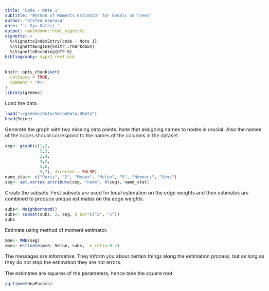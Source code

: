 ```yaml
---
title: "Code - Note 1"
subtitle: "Method of Moments Estimator for models on trees"
author: "Stefka Asenova"
date: "`r Sys.Date()`"
output: rmarkdown::html_vignette
vignette: >
  %\VignetteIndexEntry{code - Note 1}
  %\VignetteEngine{knitr::rmarkdown}
  %\VignetteEncoding{UTF-8}
bibliography: mypr1_rev1.bib
---
```



<style type="text/css">
  body{
  font-size: 12pt;
  max-width: 1000px;
  margin-left: auto;
  margin-right: auto;
}
</style>



```r
knitr::opts_chunk$set(
  collapse = TRUE,
  comment = "#>"
)
library(gremes)

```

Load the data.
```r
load("~/gremes/data/SeineData.RData")
head(Seine)

```

Generate the graph with two missing data points. Note that assigning names to nodes is crucial. Also the names of the nodes should correspond to the names of the columns in the dataset.

```r
seg<- graph(c(1,2,
              2,3,
              2,4,
              4,5,
              5,6,
              5,7), directed = FALSE)
name_stat<- c("Paris", "2", "Meaux", "Melun", "5", "Nemours", "Sens")
seg<- set.vertex.attribute(seg, "name", V(seg), name_stat) 

```

Create the subsets. First subsets are used for local estimation on the edge weights and then estimates are combined to produce unique estimates on the edge weights.

```r
subs<- Neighborhood()
subs<- subset(subs, 2, seg, U_bar=c("2", "5"))
subs 

```

Estimate using method of moment estimator. 

```r
mme<- MME(seg)
mme<- estimate(mme, Seine, subs,  k_ratio=0.2)

```

The messages are informative. They inform you about certain things along the estimation process, but as long as they do not stop the estimation they are not errors. 

The estimates are squares of the parameters, hence take the square root.

```r
sqrt(mme$depParams)

```

